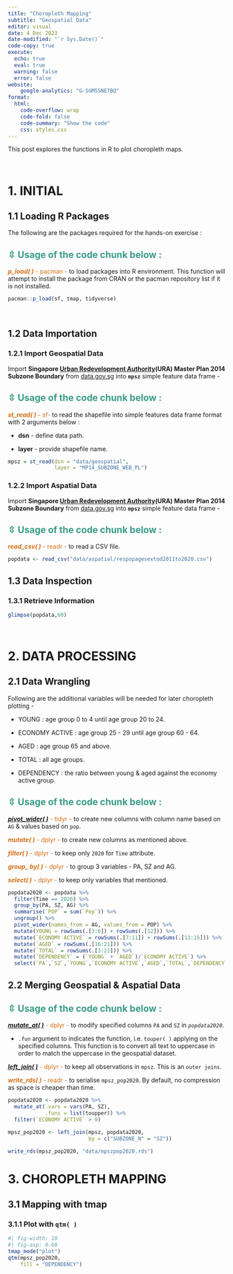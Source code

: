 ```yaml
---
title: "Choropleth Mapping"
subtitle: "Geospatial Data"
editor: visual
date: 4 Dec 2023
date-modified: "`r Sys.Date()`"
code-copy: true
execute: 
  echo: true
  eval: true
  warning: false
  error: false
website: 
    google-analytics: "G-SGM5SNE7BQ"
format:
  html:
    code-overflow: wrap
    code-fold: false
    code-summary: "Show the code"
    css: styles.css
---
```


This post explores the functions in R to plot choropleth maps.

<br>

# **1. INITIAL**

## **1.1 Loading R Packages**

The following are the packages required for the hands-on exercise :

::: {.callout-tip collapse="true" appearance="simple" icon="false"}
## [**⇳ Usage of the code chunk below :**]{style="color:#3a9c88"}

[***p_load( )*** - pacman -]{style="color:#d46e15"} to load packages into R environment. This function will attempt to install the package from CRAN or the pacman repository list if it is not installed.
:::

```r
pacman::p_load(sf, tmap, tidyverse)
```

<br>

## **1.2 Data Importation**

### 1.2.1 Import Geospatial Data

Import **Singapore [Urban Redevelopment Authority](https://www.ura.gov.sg/Corporate/Media-Room/Media-Releases/pr14-33)(URA) Master Plan 2014 Subzone Boundary** from [data.gov.sg](#0) into **`mpsz`** simple feature data frame -

::: {.callout-tip collapse="true" appearance="simple" icon="false"}
## [**⇳ Usage of the code chunk below :**]{style="color:#3a9c88"}

[***st_read( )*** - sf-]{style="color:#d46e15"} to read the shapefile into simple features data frame format with 2 arguments below :

-   **dsn** - define data path.

-   **layer** - provide shapefile name.
:::

```r
mpsz = st_read(dsn = "data/geospatial",                
               layer = "MP14_SUBZONE_WEB_PL")
```

### 1.2.2 Import Aspatial Data

Import **Singapore [Urban Redevelopment Authority](https://www.ura.gov.sg/Corporate/Media-Room/Media-Releases/pr14-33)(URA) Master Plan 2014 Subzone Boundary** from [data.gov.sg](#0) into **`mpsz`** simple feature data frame -

::: {.callout-tip collapse="true" appearance="simple" icon="false"}
## [**⇳ Usage of the code chunk below :**]{style="color:#3a9c88"}

[***read_csv( )*** - readr -]{style="color:#d46e15"} to read a CSV file.
:::

```r
popdata <- read_csv("data/aspatial/respopagesextod2011to2020.csv")
```

## **1.3 Data Inspection**

### 1.3.1 Retrieve Information

```r
glimpse(popdata,60)
```

<br>

# **2. DATA PROCESSING**

## **2.1 Data Wrangling**

Following are the additional variables will be needed for later choropleth plotting -

-   YOUNG : age group 0 to 4 until age group 20 to 24.

-   ECONOMY ACTIVE : age group 25 - 29 until age group 60 - 64.

-   AGED : age group 65 and above.

-   TOTAL : all age groups.

-   DEPENDENCY : the ratio between young & aged against the economy active group.

::: {.callout-tip collapse="true" appearance="simple" icon="false"}
## [**⇳ Usage of the code chunk below :**]{style="color:#3a9c88"}

[[***pivot_wider( )***](https://tidyr.tidyverse.org/reference/pivot_wider.html) - tidyr -]{style="color:#d46e15"} to create new columns with column name based on `AG` & values based on `pop`.

[***mutate( )*** - dplyr -]{style="color:#d46e15"} to create new columns as mentioned above.

[***filter( )*** - dplyr -]{style="color:#d46e15"} to keep only `2020` for `Time` attribute.

[***group\_ by( )*** - dplyr -]{style="color:#d46e15"} to group 3 variables - PA, SZ and AG.

[***select( )*** - dplyr -]{style="color:#d46e15"} to keep only variables that mentioned.
:::

```r
popdata2020 <- popdata %>%
  filter(Time == 2020) %>%
  group_by(PA, SZ, AG) %>%
  summarise(`POP` = sum(`Pop`)) %>%
  ungroup() %>%
  pivot_wider(names_from = AG, values_from = POP) %>%
  mutate(YOUNG = rowSums(.[3:6]) + rowSums(.[12])) %>%
  mutate(`ECONOMY ACTIVE` = rowSums(.[7:11]) + rowSums(.[13:15])) %>% 
  mutate(`AGED` = rowSums(.[16:21])) %>%
  mutate(`TOTAL` = rowSums(.[3:21])) %>%
  mutate(`DEPENDENCY` = (`YOUNG` + `AGED`)/`ECONOMY ACTIVE`) %>%
  select(`PA`,`SZ`,`YOUNG`,`ECONOMY ACTIVE`,`AGED`,`TOTAL`,`DEPENDENCY`)
```

## 2.2 Merging Geospatial & Aspatial Data

::: {.callout-tip collapse="true" appearance="simple" icon="false"}
## [**⇳ Usage of the code chunk below :**]{style="color:#3a9c88"}

[[***mutate_at( )***](https://dplyr.tidyverse.org/reference/mutate_all.html?q=mutate_at#grouping-variables) - dplyr -]{style="color:#d46e15"} to modify specified columns `PA` and `SZ` in *`popdata2020`*.

-   `.fun` argument to indicates the function, i.e. `touper( )` applying on the specified columns. This function is to convert all text to uppercase in order to match the uppercase in the geospatial dataset.

[[***left_join( )***](https://dplyr.tidyverse.org/reference/mutate-joins.html) - dplyr -]{style="color:#d46e15"} to keep all observations in `mpsz`. This is an `outer joins`.

[***write_rds( )*** - readr -]{style="color:#d46e15"} to serialise `mpsz_pop2020`. By default, no compression as space is cheaper than time.
:::

```r
popdata2020 <- popdata2020 %>%
  mutate_at(.vars = vars(PA, SZ),
            .funs = list(toupper)) %>%
  filter(`ECONOMY ACTIVE` > 0)
```

```r
mpsz_pop2020 <- left_join(mpsz, popdata2020,
                          by = c("SUBZONE_N" = "SZ"))
```

```r
write_rds(mpsz_pop2020, "data/mpszpop2020.rds")
```

# 3. CHOROPLETH MAPPING

## 3.1 Mapping with tmap

### 3.1.1 Plot with `qtm( )`

```r
#| fig-width: 10
#| fig-asp: 0.68
tmap_mode("plot")
qtm(mpsz_pop2020,
    fill = "DEPENDENCY")
```

